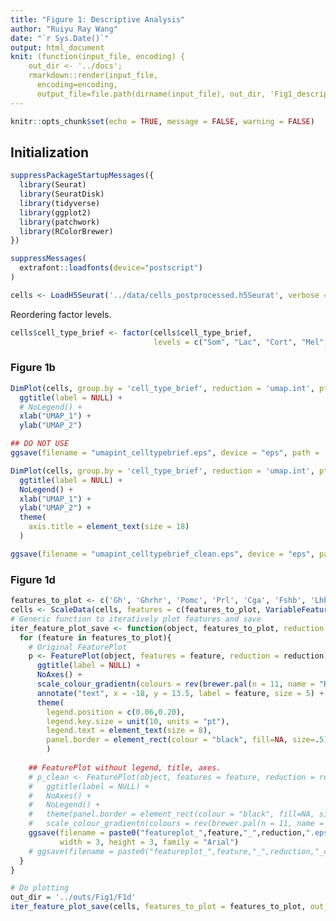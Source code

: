 ```yaml
---
title: "Figure 1: Descriptive Analysis"
author: "Ruiyu Ray Wang"
date: "`r Sys.Date()`"
output: html_document
knit: (function(input_file, encoding) {
    out_dir <- '../docs';
    rmarkdown::render(input_file,
      encoding=encoding,
      output_file=file.path(dirname(input_file), out_dir, 'Fig1_descriptive.html'))})
---
```


```r
knitr::opts_chunk$set(echo = TRUE, message = FALSE, warning = FALSE)
```

## Initialization

```r
suppressPackageStartupMessages({
  library(Seurat)
  library(SeuratDisk)
  library(tidyverse)
  library(ggplot2)
  library(patchwork)
  library(RColorBrewer)
})
```

```r
suppressMessages(
  extrafont::loadfonts(device="postscript")
)
```

```r
cells <- LoadH5Seurat('../data/cells_postprocessed.h5Seurat', verbose = F)
```

Reordering factor levels.
```r
cells$cell_type_brief <- factor(cells$cell_type_brief,
                                levels = c("Som", "Lac", "Cort", "Mel", "Gonad", "Thyro", "Pou1f1", "Stem", "WBCs", "RBCs", "Endo", "Peri", "Pitui", "Ambig"))
```

### Figure 1b

```r
DimPlot(cells, group.by = 'cell_type_brief', reduction = 'umap.int', pt.size = .8, label = TRUE) + 
  ggtitle(label = NULL) +
  # NoLegend() + 
  xlab("UMAP_1") + 
  ylab("UMAP_2")
```
```r
## DO NOT USE
ggsave(filename = "umapint_celltypebrief.eps", device = "eps", path = '../outs/Fig1/', width = 6.5, height = 6, dpi = 300, family = "Arial")
```

```r
DimPlot(cells, group.by = 'cell_type_brief', reduction = 'umap.int', pt.size = .8, label = FALSE) + 
  ggtitle(label = NULL) +
  NoLegend() +
  xlab("UMAP_1") + 
  ylab("UMAP_2") +
  theme(
    axis.title = element_text(size = 18)
  )
```
```r
ggsave(filename = "umapint_celltypebrief_clean.eps", device = "eps", path = '../outs/Fig1/', width = 6.5, height = 6, dpi = 300, family = "Arial")
```

### Figure 1d

```r
features_to_plot <- c('Gh', 'Ghrhr', 'Pomc', 'Prl', 'Cga', 'Fshb', 'Lhb', 'Tshb')
cells <- ScaleData(cells, features = c(features_to_plot, VariableFeatures(cells)))
# Generic function to iteratively plot features and save
iter_feature_plot_save <- function(object, features_to_plot, reduction = "umap.int", out_dir){
  for (feature in features_to_plot){
    # Original FeaturePlot
    p <- FeaturePlot(object, features = feature, reduction = reduction) +
      ggtitle(label = NULL) + 
      NoAxes() + 
      scale_colour_gradientn(colours = rev(brewer.pal(n = 11, name = "RdYlBu"))) +
      annotate("text", x = -18, y = 13.5, label = feature, size = 5) +
      theme(
        legend.position = c(0.06,0.20),
        legend.key.size = unit(10, units = "pt"),
        legend.text = element_text(size = 8),
        panel.border = element_rect(colour = "black", fill=NA, size=.5)
        )
      
    ## FeaturePlot without legend, title, axes.
    # p_clean <- FeaturePlot(object, features = feature, reduction = reduction) +
    #   ggtitle(label = NULL) + 
    #   NoAxes() + 
    #   NoLegend() +
    #   theme(panel.border = element_rect(colour = "black", fill=NA, size=.5)) + 
    #   scale_colour_gradientn(colours = rev(brewer.pal(n = 11, name = "RdYlBu")))
    ggsave(filename = paste0("featureplot_",feature,"_",reduction,".eps"), plot = p, device = "eps", path = out_dir, dpi = 300,
           width = 3, height = 3, family = "Arial")
    # ggsave(filename = paste0("featureplot_",feature,"_",reduction,"_clean.eps"), plot = p_clean, device = "eps", path = out_dir, width = 4, height = 4)
  }
}
```
```r
# Do plotting
out_dir = '../outs/Fig1/F1d'
iter_feature_plot_save(cells, features_to_plot = features_to_plot, out_dir = out_dir)
```



